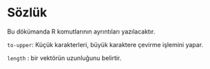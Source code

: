 # Sözlük

Bu dökümanda R komutlarının ayrıntıları yazılacaktır.

`to-upper`: Küçük karakterleri, büyük karaktere çevirme işlemini yapar.

`length` : bir vektörün uzunluğunu belirtir.